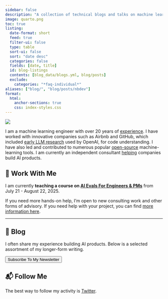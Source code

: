 ```yaml
---
sidebar: false
description: "A collection of technical blogs and talks on machine learning and data science."
image: quarto.png
toc: true
listing:
  date-format: short
  feed: true
  filter-ui: false
  type: table
  sort-ui: false
  sort: "date desc"
  categories: false
  fields: [date, title]
  id: blog-listings
  contents: [blog_data/blogs.yml, blog/posts]
  exclude:
    categories: "*faq-individual*"
aliases: ["blog/", "blog/posts/nbdev"]
format:
  html:
    anchor-sections: true
    css: index-styles.css
---
```


::: {layout="[21,79]" .profile-header}

![](hamel_transparent.png){.profile-pic}

I am a machine learning engineer with over 20 years of [experience](https://www.linkedin.com/in/hamelhusain/). I have worked with innovative companies such as Airbnb and GitHub, which included <a href="https://openai.com/index/introducing-text-and-code-embeddings#:~:text=models%20on%20the-,CodeSearchNet,),-evaluation%20suite%20where">early LLM research</a> used by OpenAI, for code understanding. I have also led and contributed to numerous popular [open-source](oss/opensource.qmd) machine-learning tools. I am currently an independent consultant [helping](https://parlance-labs.com/) companies build AI products.

:::

## 💼 Work With Me

I am currently **teaching a course on [AI Evals For Engineers & PMs](https://maven.com/parlance-labs/evals)** from July 21 - August 22, 2025.

If you need more hands-on help, I'm open to new consulting work and other forms of advisory. If you need help with your project, you can find [more information here](https://parlance-labs.com/).

---

## 📮 Blog

I often share my experience building AI products. Below is a selected assortment of my longer-form writing.

<button onclick="window.location.href='https://hamel.ck.page/7d15a4b6e7'" class="subscribe-button">Subscribe To My Newsletter</button>

::: {#blog-listings}
:::

## 📬 Follow Me

The best way to follow my activity is [Twitter](https://twitter.com/HamelHusain).